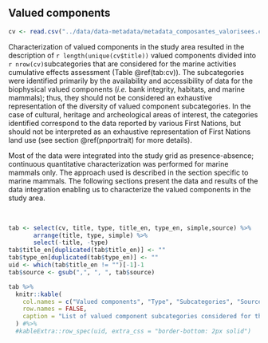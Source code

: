 ## Valued components {#cvportrait}

```r
cv <- read.csv("../data/data-metadata/metadata_composantes_valorisees.csv")
```

Characterization of valued components in the study area resulted in the description of `r length(unique(cv$title))` valued components divided into `r nrow(cv)`subcategories that are considered for the marine activities cumulative effects assessment (Table \@ref(tab:cv)). The subcategories were identified primarily by the availability and accessibility of data for the biophysical valued components (*i.e.* bank integrity, habitats, and marine mammals); thus, they should not be considered an exhaustive representation of the diversity of valued component subcategories. In the case of cultural, heritage and archeological areas of interest, the categories identified correspond to the data reported by various First Nations, but should not be interpreted as an exhaustive representation of First Nations land use (see section \@ref(pnportrait) for more details). 

Most of the data were integrated into the study grid as presence-absence; continuous quantitative characterization was performed for marine mammals only. The approach used is described in the section specific to marine mammals. The following sections present the data and results of the data integration enabling us to characterize the valued components in the study area.

<br/>

```r
tab <- select(cv, title, type, title_en, type_en, simple,source) %>%
       arrange(title, type, simple) %>%
       select(-title, -type)
tab$title_en[duplicated(tab$title_en)] <- ""
tab$type_en[duplicated(tab$type_en)] <- ""
uid <- which(tab$title_en != "")[-1]-1
tab$source <- gsub(",", ", ", tab$source)

tab %>%
  knitr::kable(
    col.names = c("Valued components", "Type", "Subcategories", "Source"),
    row.names = FALSE,
    caption = "List of valued component subcategories considered for the cumulative effects assessment of marine activities in the St. Lawrence and the Saguenay river. See [Appendix 1](#annexe1) for more details on data sources."
  ) #%>%
  #kableExtra::row_spec(uid, extra_css = "border-bottom: 2px solid")
```

<br/>
